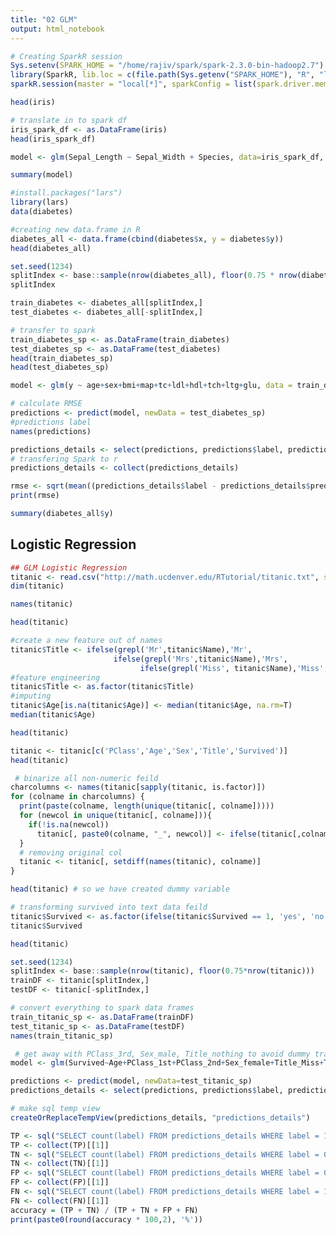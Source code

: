 ```yaml
---
title: "02 GLM"
output: html_notebook
---
```

```r
# Creating SparkR session
Sys.setenv(SPARK_HOME = "/home/rajiv/spark/spark-2.3.0-bin-hadoop2.7")
library(SparkR, lib.loc = c(file.path(Sys.getenv("SPARK_HOME"), "R", "lib")))
sparkR.session(master = "local[*]", sparkConfig = list(spark.driver.memory = "2g"))
```

```r
head(iris)
```
```r
# translate in to spark df
iris_spark_df <- as.DataFrame(iris)
head(iris_spark_df)
```
```r
model <- glm(Sepal_Length ~ Sepal_Width + Species, data=iris_spark_df, family='gaussian')
```
```r
summary(model)
```
```r
#install.packages("lars")
library(lars)
data(diabetes)

```


```r
#creating new data.frame in R
diabetes_all <- data.frame(cbind(diabetes$x, y = diabetes$y))
head(diabetes_all)
```

```r
set.seed(1234)
splitIndex <- base::sample(nrow(diabetes_all), floor(0.75 * nrow(diabetes_all)))
splitIndex
```

```r
train_diabetes <- diabetes_all[splitIndex,]
test_diabetes <- diabetes_all[-splitIndex,]
```

```r
# transfer to spark
train_diabetes_sp <- as.DataFrame(train_diabetes)
test_diabetes_sp <- as.DataFrame(test_diabetes)
head(train_diabetes_sp)
head(test_diabetes_sp)
```
```r
model <- glm(y ~ age+sex+bmi+map+tc+ldl+hdl+tch+ltg+glu, data = train_diabetes_sp, family = 'gaussian')
```
```r
# calculate RMSE
predictions <- predict(model, newData = test_diabetes_sp)
#predictions label
names(predictions)
```

```r
predictions_details <- select(predictions, predictions$label, predictions$prediction)
# transfering Spark to r
predictions_details <- collect(predictions_details)
```

```r
rmse <- sqrt(mean((predictions_details$label - predictions_details$prediction)^2))
print(rmse)
```

```r
summary(diabetes_all$y)
```

## Logistic Regression

```r
## GLM Logistic Regression
titanic <- read.csv("http://math.ucdenver.edu/RTutorial/titanic.txt", sep='\t')
dim(titanic)
```

```r
names(titanic)
```

```r
head(titanic)
```

```r
#create a new feature out of names
titanic$Title <- ifelse(grepl('Mr',titanic$Name),'Mr',
                       ifelse(grepl('Mrs',titanic$Name),'Mrs',
                             ifelse(grepl('Miss', titanic$Name),'Miss','Nothing')))
#feature engineering
titanic$Title <- as.factor(titanic$Title)
#imputing
titanic$Age[is.na(titanic$Age)] <- median(titanic$Age, na.rm=T)
median(titanic$Age)
```

```r
head(titanic)
```

```r
titanic <- titanic[c('PClass','Age','Sex','Title','Survived')]
head(titanic)
```

```r
 # binarize all non-numeric feild
charcolumns <- names(titanic[sapply(titanic, is.factor)])
for (colname in charcolumns) {
  print(paste(colname, length(unique(titanic[, colname]))))
  for (newcol in unique(titanic[, colname])){
    if(!is.na(newcol))
      titanic[, paste0(colname, "_", newcol)] <- ifelse(titanic[,colname] == newcol, 1, 0)
  }
  # removing original col
  titanic <- titanic[, setdiff(names(titanic), colname)]
}
```

```r
head(titanic) # so we have created dummy variable
```

```r
# transforming survived into text data feild
titanic$Survived <- as.factor(ifelse(titanic$Survived == 1, 'yes', 'no'))
titanic$Survived
```

```r
head(titanic)
```

```r
set.seed(1234)
splitIndex <- base::sample(nrow(titanic), floor(0.75*nrow(titanic)))
trainDF <- titanic[splitIndex,]
testDF <- titanic[-splitIndex,]

# convert everything to spark data frames
train_titanic_sp <- as.DataFrame(trainDF)
test_titanic_sp <- as.DataFrame(testDF)
names(train_titanic_sp)
```

```r
 # get away with PClass_3rd, Sex_male, Title_nothing to avoid dummy trap
model <- glm(Survived~Age+PClass_1st+PClass_2nd+Sex_female+Title_Miss+Title_Mr, data=train_titanic_sp, family='binomial')

```
```r
predictions <- predict(model, newData=test_titanic_sp)
predictions_details <- select(predictions, predictions$label, predictions$prediction)
```

```r
# make sql temp view
createOrReplaceTempView(predictions_details, "predictions_details")
```

```r
TP <- sql("SELECT count(label) FROM predictions_details WHERE label = 1 AND prediction > 0.5")
TP <- collect(TP)[[1]]
TN <- sql("SELECT count(label) FROM predictions_details WHERE label = 0 AND prediction <= 0.5")
TN <- collect(TN)[[1]]
FP <- sql("SELECT count(label) FROM predictions_details WHERE label = 0 AND prediction > 0.5")
FP <- collect(FP)[[1]]
FN <- sql("SELECT count(label) FROM predictions_details WHERE label = 1 AND prediction <= 0.5")
FN <- collect(FN)[[1]]
accuracy = (TP + TN) / (TP + TN + FP + FN)
print(paste0(round(accuracy * 100,2), '%'))
```

